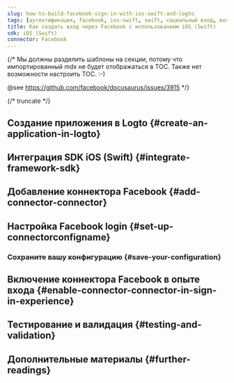 ```yaml
---
slug: how-to-build-facebook-sign-in-with-ios-swift-and-logto
tags: [аутентификация, facebook, ios-swift, swift, социальный вход, вход, логин]
title: Как создать вход через Facebook с использованием iOS (Swift)
sdk: iOS (Swift)
connector: Facebook
---
```


{/*
  Мы должны разделить шаблоны на секции, потому что импортированный mdx не будет отображаться в TOC.
  Также нет возможности настроить TOC. :-)

  @see https://github.com/facebook/docusaurus/issues/3915
*/}




{/* truncate */}

<Intro connector={connector} sdk="iOS (Swift)" link="https://developer.apple.com/ios" />

## Создание приложения в Logto \{#create-an-application-in-logto}

<CreateApplication type="Native app" framework="iOS (Swift)" />

## Интеграция SDK iOS (Swift) \{#integrate-framework-sdk}

<IntegrateSdk />

## Добавление коннектора Facebook \{#add-connector-connector}

<AddSocialConnector connector={connector} framework="iOS (Swift)" />

## Настройка Facebook login \{#set-up-connectorconfigname}

<ConnectorGuide />

### Сохраните вашу конфигурацию \{#save-your-configuration}

<SaveYourConfiguration connector={connector} />

## Включение коннектора Facebook в опыте входа \{#enable-connector-connector-in-sign-in-experience}

<EnableSocialConnector connector={connector} />

## Тестирование и валидация \{#testing-and-validation}

<TestingAndValidation connector={connector} sdk="iOS (Swift)" />

## Дополнительные материалы \{#further-readings}

<FurtherReadings />